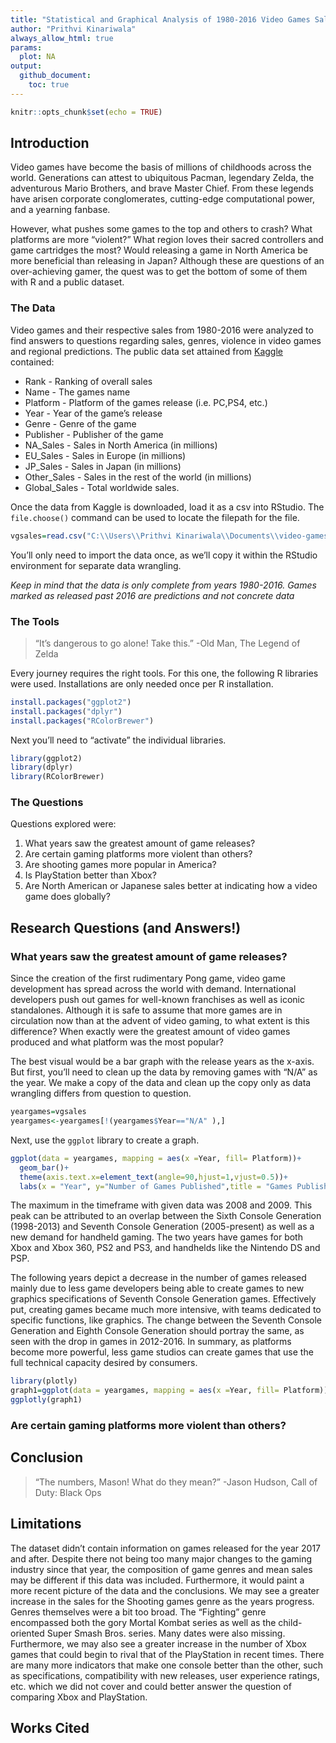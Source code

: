 ```yaml
---
title: "Statistical and Graphical Analysis of 1980-2016 Video Games Sales"
author: "Prithvi Kinariwala"
always_allow_html: true
params:
  plot: NA
output: 
  github_document:
    toc: true
---
```


```r
knitr::opts_chunk$set(echo = TRUE)
```

## Introduction
Video games have become the basis of millions of childhoods across the world. Generations can attest to ubiquitous Pacman, legendary Zelda, the adventurous Mario Brothers, and brave Master Chief. From these legends have arisen corporate conglomerates, cutting-edge computational power, and a yearning fanbase.  

However, what pushes some games to the top and others to crash? What platforms are more “violent?” What region loves their sacred controllers and game cartridges the most? Would releasing a game in North America be more beneficial than releasing in Japan? Although these are questions of an over-achieving gamer, the quest was to get the bottom of some of them with R and a public dataset.  

### The Data

Video games and their respective sales from 1980-2016 were analyzed to find answers to questions regarding sales, genres, violence in video games and regional predictions. The public data set attained from [Kaggle](www. https://www.kaggle.com/gregorut/videogamesales.com) contained:  

* Rank - Ranking of overall sales
* Name - The games name 
* Platform - Platform of the games release (i.e. PC,PS4, etc.)
* Year - Year of the game's release
* Genre - Genre of the game
* Publisher - Publisher of the game
* NA_Sales - Sales in North America (in millions)
* EU_Sales - Sales in Europe (in millions)
* JP_Sales - Sales in Japan (in millions)
* Other_Sales - Sales in the rest of the world (in millions)
* Global_Sales - Total worldwide sales.

Once the data from Kaggle is downloaded, load it as a csv into RStudio. The `file.choose()` command can be used to locate the filepath for the file.
```r
vgsales=read.csv("C:\\Users\\Prithvi Kinariwala\\Documents\\video-games-with-R\\vgsales.csv")
```
You'll only need to import the data once, as we'll copy it within the RStudio environment for separate data wrangling. 

*Keep in mind that the data is only complete from years 1980-2016. Games marked as released past 2016 are predictions and not concrete data*

### The Tools
> "It's dangerous to go alone! Take this."    -Old Man, The Legend of Zelda

Every journey requires the right tools. For this one, the following R libraries were used. Installations are only needed once per R installation.
```r
install.packages("ggplot2")
install.packages("dplyr")
install.packages("RColorBrewer")
```

Next you'll need to "activate" the individual libraries. 
```r
library(ggplot2)
library(dplyr)
library(RColorBrewer)
```

### The Questions
Questions explored were:  

1. What years saw the greatest amount of game releases?
2. Are certain gaming platforms more violent than others?
3. Are shooting games more popular in America?
4. Is PlayStation better than Xbox?
5. Are North American or Japanese sales better at indicating how a video game does globally?


## Research Questions (and Answers!)

### What years saw the greatest amount of game releases?
Since the creation of the first rudimentary Pong game, video game development has spread across the world with demand. International developers push out games for well-known franchises as well as iconic standalones. Although it is safe to assume that more games are in circulation now than at the advent of video gaming, to what extent is this difference? When exactly were the greatest amount of video games produced and what platform was the most popular?  

The best visual would be a bar graph with the release years as the  x-axis. But first, you'll need to clean up the data by removing games with "N/A" as the year. We make a copy of the data and clean up the copy only as data wrangling differs from question to question.
```r
yeargames=vgsales
yeargames<-yeargames[!(yeargames$Year=="N/A" ),]
```
Next, use the `ggplot` library to create a graph.
```r
ggplot(data = yeargames, mapping = aes(x =Year, fill= Platform))+
  geom_bar()+
  theme(axis.text.x=element_text(angle=90,hjust=1,vjust=0.5))+
  labs(x = "Year", y="Number of Games Published",title = "Games Published 1980-2016")
```

The maximum in the timeframe with given data was 2008 and 2009. This peak can be attributed to an overlap between the Sixth Console Generation (1998-2013) and Seventh Console Generation (2005-present) as well as a new demand for handheld gaming. The two years have games for both Xbox and Xbox 360, PS2 and PS3, and handhelds like the Nintendo DS and PSP.  

The following years depict a decrease in the number of games released mainly due to less game developers being able to create games to new graphics specifications of Seventh Console Generation games. Effectively put, creating games became much more intensive, with teams dedicated to specific functions, like graphics. The change between the Seventh Console Generation and Eighth Console Generation should portray the same, as seen with the drop in games in 2012-2016. In summary, as platforms become more powerful, less game studios can create games that use the full technical capacity desired by consumers. 

```r
library(plotly)
graph1=ggplot(data = yeargames, mapping = aes(x =Year, fill= Platform)) + geom_bar()+ theme(axis.text.x=element_text(angle=90,hjust=1,vjust=0.5))+labs(x = "Year", y="Number of Games Published",title = "Games Published 1980-2016")
ggplotly(graph1)
```

### Are certain gaming platforms more violent than others?



## Conclusion
> "The numbers, Mason! What do they mean?" -Jason Hudson, Call of Duty: Black Ops

## Limitations
The dataset didn’t contain information on games released for the year 2017 and after. Despite there not being too many major changes to the gaming industry since that year, the composition of game genres and mean sales may be different if this data was included. Furthermore, it would paint a more recent picture of the data and the conclusions. We may see a greater increase in the sales for the Shooting games genre as the years progress. Genres themselves were a bit too broad. The “Fighting” genre encompassed both the gory Mortal Kombat series as well as the child-oriented Super Smash Bros. series. Many dates were also missing. Furthermore, we may also see a greater increase in the number of Xbox games that could begin to rival that of the PlayStation in recent times. There are many more indicators that make one console better than the other, such as specifications, compatibility with new releases, user experience ratings, etc. which we did not cover and could better answer the question of comparing Xbox and PlayStation.

## Works Cited
